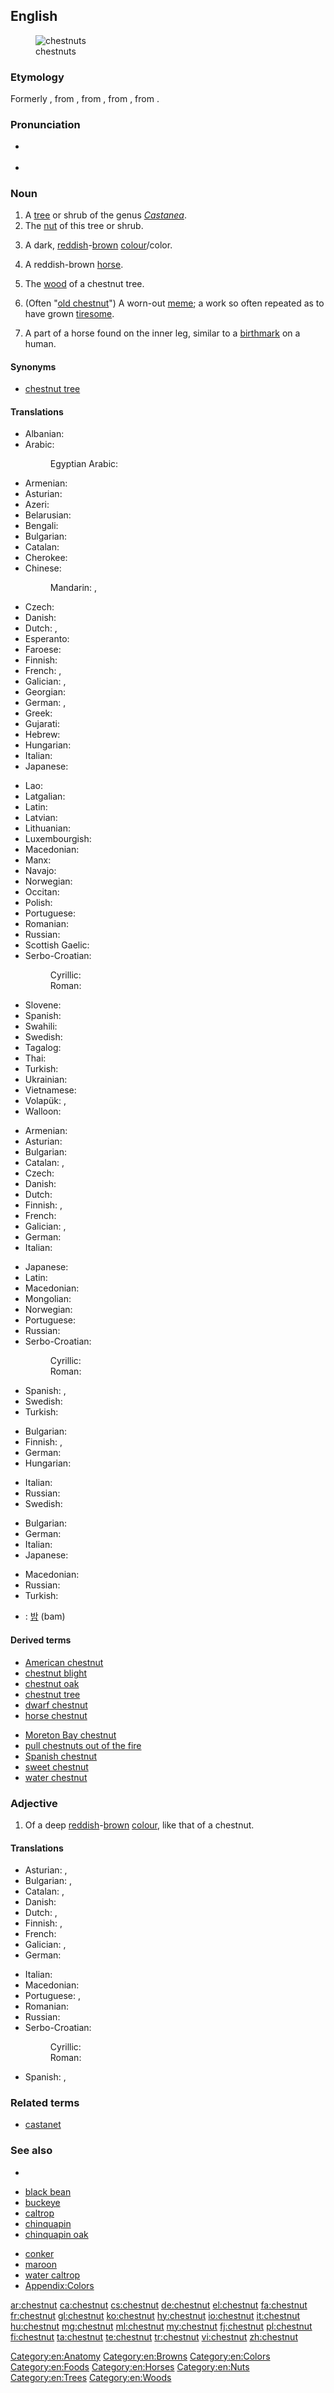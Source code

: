 ==English==
[[Image:Châtaignier 120807 1.jpg|thumb|chestnuts]]

===Etymology===
Formerly {{term|chesten|lang=en}} {{term|nut|lang=en}}, from {{etyl|enm}} {{term|chasteine|lang=enm}}, from {{etyl|fro}} {{term|chastaigne|lang=fro}}, from {{etyl|la}} {{term|castanea|lang=la}}, from {{etyl|grc}} {{term|καστάνεια|lang=grc|tr=kastaneia}}.

===Pronunciation===
* {{a|UK|US}} {{IPA|/ˈtʃɛs.nʌt/|/ˈtʃɛst.nʌt/}}
* {{audio|en-us-chestnut.ogg|Audio (US)}}

===Noun===
{{en-noun|s|-}}

# A [[tree]] or shrub of the genus ''[[Castanea]]''.
# The [[nut]] of this tree or shrub.
# {{uncountable}} A dark, [[reddish]]-[[brown]] [[colour]]/color.
#: {{color panel|551608}}
# A reddish-brown [[horse]].
# {{uncountable}} The [[wood]] of a chestnut tree.
# {{idiomatic}} (Often "[[old chestnut]]") A worn-out [[meme]]; a work so often repeated as to have grown [[tiresome]].
# A part of a horse found on the inner leg, similar to a [[birthmark]] on a human.

====Synonyms====
* {{sense|tree}} [[chestnut tree]]

====Translations====
{{trans-see|chestnut tree}}

{{trans-top|nut of the chestnut tree}}
* Albanian: {{t-|sq|gështenjë|f}}
* Arabic: {{t-|ar|كستناء|f|tr=kastanaaʔ|sc=Arab}}
*: Egyptian Arabic: {{tø|arz|ابو فروة|m|tr=ʔabo farwa|sc=Arab}}
* Armenian: {{t-|hy|շագանակ|tr=šaganak}}
* Asturian: {{t-|ast|castaña|f}}
* Azeri: {{t+|az|şabalıd}}
* Belarusian: {{t-|be|каштан|m|tr=kaštán}}
* Bengali: {{t-|bn|বাদামী|tr=bādāmī|sc=Beng}}
* Bulgarian: {{t+|bg|кестен|m}}
* Catalan: {{t-|ca|castanya|f}}
* Cherokee: {{t-|chr|ᏘᎵ|tr=tili|sc=Cher}}
* Chinese:
*: Mandarin: {{t-|cmn|板栗|tr=bǎnlì|sc=Hani}}, {{t-|cmn|栗子|tr=lìzi|sc=Hani}}
* Czech: {{t+|cs|kaštan|m}}
* Danish: {{t-|da|kastanje|c}}
* Dutch: {{t-|nl|kastanje|f}}, {{t-|nl|tamme kastanje|f}}
* Esperanto: {{t-|eo|kaŝtano}}
* Faroese: {{t|fo|kastanja|f}}
* Finnish: {{t+|fi|kastanja}}
* French: {{t+|fr|châtaigne|f}}, {{t+|fr|marron|m}}
* Galician: {{t+|gl|castaña|f}}, {{t-|gl|bullote|m}}
* Georgian: {{t-|ka|წაბლი|tr=cabli|sc=Geor}}
* German: {{t+|de|Kastanie|f}}, {{t-|de|Esskastanie|f}}
* Greek: {{t+|el|κάστανο|n}}
* Gujarati: {{t-|gu|ચેસ્ટનટ|tr=cēsṭanaṭa|sc=Gujr}}
* Hebrew: {{t+|he|ערמון|m}}
* Hungarian: {{t+|hu|gesztenye}}
* Italian: {{t+|it|castagna|f}}
* Japanese: {{t+|ja|栗|tr=kuri}}
{{trans-mid}}
* Lao: {{t-|lo|ໝາກກໍ່ໜາມ|tr=mak ko nam|sc=Laoo}}
* Latgalian: {{tø|ltg|kaštans}}
* Latin: {{t-|la|castanea|f}}
* Latvian: {{t-|lv|kastanis}}
* Lithuanian: {{t-|lt|kaštonas}}
* Luxembourgish: {{t-|lb|Käscht|f}}
* Macedonian: {{t-|mk|костен|m|tr=kósten}}
* Manx: {{t-|gv|castan|m}}
* Navajo: {{tø|nv|neeshchʼííłchííʼ}}
* Norwegian: {{t-|no|kastanje|m}}
* Occitan: {{t+|oc|castanha|f}}
* Polish: {{t+|pl|kasztan|m}}
* Portuguese: {{t+|pt|castanha|f}}
* Romanian: {{t-|ro|castană}}
* Russian: {{t+|ru|каштан|m|tr=kaštán}}
* Scottish Gaelic: {{t-|gd|castan|m}}
* Serbo-Croatian:
*: Cyrillic: {{t-|sh|кестен|m}}
*: Roman: {{t-|sh|kesten|m}}
* Slovene: {{t+|sl|kostanj|m}}
* Spanish: {{t+|es|castaña|f}}
* Swahili: {{t-|sw|aramoni}}
* Swedish: {{t+|sv|kastanj|n}}
* Tagalog: {{t-|tl|kastanyas}}
* Thai: {{t-|th|ลูกเกาลัด|tr=lūk keālạd|sc=Thai}}
* Turkish: {{t+|tr|kestane}}
* Ukrainian: {{t-|uk|каштан|m|tr=kaštán}}
* Vietnamese: {{t-|vi|hạt dẻ}}
* Volapük: {{t-|vo|kätan}}, {{t-|vo|kätuk}}
* Walloon: {{t+|wa|cascagne|f}}
{{trans-bottom}}

{{trans-top|reddish-brown colour}}
* Armenian: {{t+|hy|շագանակագույն|tr=šaganakaguyn}}
* Asturian: {{t-|ast|marrón|m}}
* Bulgarian: {{t-|bg|кестеняв}}
* Catalan: {{t-|ca|castany|m}}, {{t+|ca|marró|m}}
* Czech: {{t-|cs|kaštanově hnědá|f}}
* Danish: {{t-|da|kastanjebrun}}
* Dutch: {{t+|nl|kastanjebruin|n}}
* Finnish: {{t-|fi|kastanjanruskea}}, {{t-|fi|pähkinänruskea}}
* French: {{t+|fr|marron|m}}
* Galician: {{t+|gl|castaño|m}}, {{t+|gl|marrón|m}}
* German: {{t-|de|Kastanienbraun|n}}
* Italian: {{t+|it|castano|f}}
{{trans-mid}}
* Japanese: {{t-|ja|栗色|tr=kuriiro}}
* Latin: {{t-|la|spadix|alt=spādīx}}
* Macedonian: {{t-|mk|костенлива|f|tr=kosténliva}}
* Mongolian:
* Norwegian: {{t-|no|kastanje}}
* Portuguese: {{t+|pt|castanho|m}}
* Russian: {{t+|ru|каштановый|tr=kaštánovyj}} {{qualifier|hair color}}
* Serbo-Croatian:
*: Cyrillic: {{t-|sh|кестењаста|f}}
*: Roman: {{t-|sh|kestenjasta|f}}
* Spanish: {{t+|es|castaño|m}}, {{t+|es|marrón|m}}
* Swedish: {{t-|sv|kastanjebrunt}}
* Turkish: {{t+|tr|kestane}}
{{trans-bottom}}

{{trans-top|reddish-brown horse}}
* Bulgarian: {{t-|bg|дорест кон}}
* Finnish: {{t-|fi|raudikko}}, {{t+|fi|rautias}}
* German: {{t+|de|Fuchs|m}}
* Hungarian: {{t+|hu|pej}}
{{trans-mid}}
* Italian: {{t+|it|castano|f}}
* Russian: {{t+|ru|гнедой|tr=gn'edój}}
* Swedish: {{t+|sv|fux}}
{{trans-bottom}}

{{trans-top|wood of a chestnut tree}}
* Bulgarian: {{t+|bg|кестен|m}}
* German: {{t+|de|Kastanie|f}}
* Italian: {{t+|it|castagneto|m}}
* Japanese: {{t-|ja|クリ材|tr=kurizai}}
{{trans-mid}}
* Macedonian: {{t-|mk|костен|m|tr=kósten}}
* Russian: {{t+|ru|каштан|m|tr=kaštán}}
* Turkish: {{t+|tr|kestane}}
{{trans-bottom}}

{{checktrans-top}}
<!--Remove this section once all of the translations below have been moved into the tables above.-->
* {{ttbc|ko}}: [[밤]] (bam)
{{trans-bottom}}

====Derived terms====
{{rel-top|terms derived from ''chestnut (noun)''}}
* [[American chestnut]]
* [[chestnut blight]]
* [[chestnut oak]]
* [[chestnut tree]]
* [[dwarf chestnut]]
* [[horse chestnut]]
{{rel-mid}}
* [[Moreton Bay chestnut]]
* [[pull chestnuts out of the fire]]
* [[Spanish chestnut]]
* [[sweet chestnut]]
* [[water chestnut]]
{{rel-bottom}}

===Adjective===
{{en-adj|-}}

# Of a deep [[reddish]]-[[brown]] [[colour]], like that of a chestnut.

====Translations====
{{trans-top|of a deep reddish-brown colour}}
* Asturian: {{t-|ast|castañu}}, {{t-|ast|marrón}}
* Bulgarian: {{t-|bg|кестеняв}}, {{t-|bg|кестењаст|m}}
* Catalan: {{t-|ca|castany}}, {{t+|ca|marró}}
* Danish: {{t-|da|kastanjebrun}}
* Dutch: {{t+|nl|kastanjebruin}}, {{t+|nl|kastanjebruine}}
* Finnish: {{t-|fi|punaruskea}}, {{t+|fi|rautias}}
* French: {{t+|fr|marron}}
* Galician: {{t+|gl|castaño}}, {{t+|gl|marrón}}
* German: {{t+|de|kastanienbraun}}
{{trans-mid}}
* Italian: {{t+|it|castano}} {{qualifier|of hair}}
* Macedonian: {{t-|mk|костенлива|f|tr=kosténliva}}
* Portuguese: {{t+|pt|castanho}}, {{t+|pt|marrom}}
* Romanian: {{t-|ro|roib}}
* Russian: {{t+|ru|каштановый|tr=kaštánovyj}} {{qualifier|hair color}}
* Serbo-Croatian:
*: Cyrillic: {{t-|sh|кестењаст}}
*: Roman: {{t-|sh|kestenjast}}
* Spanish: {{t+|es|castaño}}, {{t+|es|marrón}}
{{trans-bottom}}

===Related terms===
* [[castanet]]<!--related via Spanish-->

===See also===
* {{pedia}}
{{top2}}
* [[black bean]]
* [[buckeye]]
* [[caltrop]]
* [[chinquapin]]
* [[chinquapin oak]]
{{mid2}}
* [[conker]]
* [[maroon]]
* [[water caltrop]]
* [[Appendix:Colors]]
{{bottom}}

[[Category:en:Anatomy]]
[[Category:en:Browns]]
[[Category:en:Colors]]
[[Category:en:Foods]]
[[Category:en:Horses]]
[[Category:en:Nuts]]
[[Category:en:Trees]]
[[Category:en:Woods]]

[[ar:chestnut]]
[[ca:chestnut]]
[[cs:chestnut]]
[[de:chestnut]]
[[el:chestnut]]
[[fa:chestnut]]
[[fr:chestnut]]
[[gl:chestnut]]
[[ko:chestnut]]
[[hy:chestnut]]
[[io:chestnut]]
[[it:chestnut]]
[[hu:chestnut]]
[[mg:chestnut]]
[[ml:chestnut]]
[[my:chestnut]]
[[fj:chestnut]]
[[pl:chestnut]]
[[fi:chestnut]]
[[ta:chestnut]]
[[te:chestnut]]
[[tr:chestnut]]
[[vi:chestnut]]
[[zh:chestnut]]